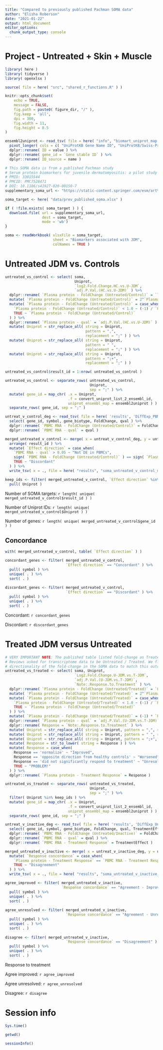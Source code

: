 ```yaml
---
title: "Compared to previously published Pachman SOMA data"
author: "Elisha Roberson"
date: "2021-01-22"
output: html_document
editor_options: 
  chunk_output_type: console
---
```


# Project - Untreated + Skin + Muscle

```r
library( here )
library( tidyverse )
library( openxlsx )
```

```r
source( file = here( "src", "shared_r_functions.R" ) )
```

```r
knitr::opts_chunk$set(
	echo = TRUE,
	message = FALSE,
	fig.path = paste0( figure_dir, "/" ),
	fig.keep = 'all',
	dpi = 300,
	fig.width = 11,
	fig.height = 8.5
)
```

```r
ensembl2uniprot <- read_tsv( file = here( "info", "biomart_uniprot_map.txt.gz" ), col_types = cols( .default = col_character() ) ) %>%
  pivot_longer( cols = c( "UniProtKB Gene Name ID", "UniProtKB/Swiss-Prot ID" ) ) %>%
  dplyr::rename( ID = value ) %>%
  dplyr::rename( gene_id = `Gene stable ID` ) %>%
  dplyr::rename( ID_source = name )
```

```r
# This SOMA data is from a published Pachman study
# Serum protein biomarkers for juvenile dermatomyositis: a pilot study
# PMID: 33015544
# PMCID: PMC7528471
# DOI: 10.1186/s41927-020-00150-7
supplementary_soma_url <- "https://static-content.springer.com/esm/art%3A10.1186%2Fs41927-020-00150-7/MediaObjects/41927_2020_150_MOESM1_ESM.xlsx"

soma_target <- here( "data/prev_published_soma.xlsx" )

if ( !file.exists( soma_target ) ) {
  download.file( url = supplementary_soma_url, 
                 dest = soma_target,
                 mode = 'wb')
}

soma <- readWorkbook( xlsxFile = soma_target, 
                      sheet = "Biomarkers associated with JDM", 
                      colNames = TRUE )
```

# Untreated JDM vs. Controls
```r
untreated_vs_control <- select( soma, 
                                Uniprot, 
                                `log2.Fold.Change.HC.vs.U-JDM`, 
                                `adj.P.Val.(HC.vs.U-JDM)` ) %>%
  dplyr::rename( `Plasma protein - FoldChange (Untreated/Control)` = `log2.Fold.Change.HC.vs.U-JDM` ) %>%
  mutate( `Plasma protein - FoldChange (Untreated/Control)` = 2^`Plasma protein - FoldChange (Untreated/Control)` ) %>%
  mutate( `Plasma protein - FoldChange (Untreated/Control)` = case_when(
    `Plasma protein - FoldChange (Untreated/Control)` < 1.0 ~ (-1) / `Plasma protein - FoldChange (Untreated/Control)`,
    TRUE ~ `Plasma protein - FoldChange (Untreated/Control)`
  ) ) %>%
  dplyr::rename( `Plasma protein - qval` = `adj.P.Val.(HC.vs.U-JDM)` ) %>%
  mutate( Uniprot = str_replace_all( string = Uniprot, 
                                     pattern = ",", 
                                     replacement = ";" ) ) %>%
  mutate( Uniprot = str_replace_all( string = Uniprot, 
                                     pattern = " ", 
                                     replacement = ";" ) ) %>%
  mutate( Uniprot = str_replace_all( string = Uniprot, 
                                     pattern = ";+", 
                                     replacement = ";" ) )

untreated_vs_control$result_id = 1:nrow( untreated_vs_control )

untreated_vs_control <- separate_rows( untreated_vs_control, 
                                       Uniprot, 
                                       sep = ";" ) %>%
  mutate( gene_id = map_chr( .x = Uniprot, 
                             .f = convert_uniprot_list_2_ensembl_id, 
                             uniprot_ensembl_map = ensembl2uniprot ) ) %>%
  separate_rows( gene_id, sep = ";" )
```

```r
untreat_v_control_deg <- read_tsv( file = here( 'results', 'DiffExp_PBMC_Untreated_over_Control.tsv' ) ) %>%
  select( gene_id, symbol, gene_biotype, FoldChange, qval ) %>%
  dplyr::rename( `PBMC RNA - FoldChange (Untreated/Control)` = FoldChange ) %>%
  dplyr::rename( `PBMC RNA - qval` = qval )

merged_untreated_v_control <- merge( x = untreat_v_control_deg, y = untreated_vs_control, by = "gene_id" ) %>%
  arrange( result_id ) %>%
  mutate( `Effect direction` = case_when(
    `PBMC RNA - qval` > 0.05 ~ "Not DE in PBMCs",
    sign( `PBMC RNA - FoldChange (Untreated/Control)` ) == sign( `Plasma protein - FoldChange (Untreated/Control)` ) ~ "Concordant",
    TRUE ~ "Discordant"
  ) ) %>%
  write_tsv( x = ., file = here( "results", "soma_untreated_v_control_merged.tsv" ) )

keep_ids <- filter( merged_untreated_v_control, `Effect direction` %in% c( 'Concordant', 'Discordant' ) ) %>%
  pull( Uniprot )
```

Number of SOMA targets: `r length( unique( merged_untreated_v_control$result_id ) )`

Number of Uniprot IDs: `r length( unique( merged_untreated_v_control$Uniprot ) )`

Number of genes: `r length( unique( merged_untreated_v_control$gene_id ) )`

## Concordance
```r
with( merged_untreated_v_control, table( `Effect direction` ) )

concordant_genes <- filter( merged_untreated_v_control, 
                            `Effect direction` == "Concordant" ) %>% 
  pull( symbol ) %>% 
  unique( . ) %>%
  sort( . )
  
discordant_genes <- filter( merged_untreated_v_control, 
                            `Effect direction` == "Discordant" ) %>% 
  pull( symbol ) %>% 
  unique( . ) %>%
  sort( . )
```

Concordant: `r concordant_genes`

Discordant: `r discordant_genes`

# Treated JDM versus Untreated
```r
# VERY IMPORTANT NOTE: The published table listed fold-change as Treated / Untreated.
# Reviews asked for transcriptome data to be Untreated / Treated. We flipped the
# directionality of the fold-change in the SOMA data to match this outcome.
untreated_vs_treated <- select( soma, Uniprot, 
                                `Log2.Fold.Change.U-JDM.vs.T-JDM`, 
                                `adj.P.Val.(U-JDM.vs.T-JDM)`, 
                                `Note:.Response.to.Treatment` ) %>%
  dplyr::rename( `Plasma protein - FoldChange (Untreated/Treated)` = `Log2.Fold.Change.U-JDM.vs.T-JDM` ) %>%
  mutate( `Plasma protein - FoldChange (Untreated/Treated)` = 2^`Plasma protein - FoldChange (Untreated/Treated)` ) %>%
  mutate( `Plasma protein - FoldChange (Untreated/Treated)` = case_when(
    `Plasma protein - FoldChange (Untreated/Treated)` < 1.0 ~ (-1) / `Plasma protein - FoldChange (Untreated/Treated)`,
    TRUE ~ `Plasma protein - FoldChange (Untreated/Treated)`
  ) ) %>%
  mutate( `Plasma protein - FoldChange (Untreated/Treated)` = (-1) * `Plasma protein - FoldChange (Untreated/Treated)` ) %>%
  dplyr::rename( `Plasma protein - qval` = `adj.P.Val.(U-JDM.vs.T-JDM)` ) %>%
  dplyr::rename( Response = `Note:.Response.to.Treatment` ) %>%
  mutate( Uniprot = str_replace_all( string = Uniprot, pattern = ",", replacement = ";" ) ) %>%
  mutate( Uniprot = str_replace_all( string = Uniprot, pattern = " ", replacement = ";" ) ) %>%
  mutate( Uniprot = str_replace_all( string = Uniprot, pattern = ";+", replacement = ";" ) ) %>%
  mutate( Response = str_to_lower( string = Response ) ) %>%
  mutate( Response = case_when(
    Response == 'normalize' ~ "Improved",
    Response == 'opposite direction from healthy controls' ~ "Worsened",
    Response == 'did not significantly respond to treatment' ~ "Unresolved",
    TRUE ~ "PROBLEM!"
  ) ) %>%
  dplyr::rename( `Plasma protein - Treatment Response` = Response )

untreated_vs_treated <- separate_rows( untreated_vs_treated, 
                                       Uniprot, 
                                       sep = ";" ) %>%
  filter( Uniprot %in% keep_ids ) %>%
  mutate( gene_id = map_chr( .x = Uniprot, 
                             .f = convert_uniprot_list_2_ensembl_id, 
                             uniprot_ensembl_map = ensembl2uniprot ) ) %>%
  separate_rows( gene_id, sep = ";" )
```

```r
untreat_v_inactive_deg <- read_tsv( file = here( 'results', 'DiffExp_Untreated_over_Inactive_with_effect.tsv' ) ) %>%
  select( gene_id, symbol, gene_biotype, FoldChange, qval, TreatmentEffect ) %>%
  dplyr::rename( `PBMC RNA - FoldChange (Untreated/Inactive)` = FoldChange ) %>%
  dplyr::rename( `PBMC RNA - qval` = qval ) %>%
  dplyr::rename( `PBMC RNA - Treatment Response` = TreatmentEffect )

merged_untreated_v_inactive <- merge( x = untreat_v_inactive_deg, y = untreated_vs_treated, by = "gene_id" ) %>%
  mutate( `Response concordance` = case_when(
    `Plasma protein - Treatment Response` == `PBMC RNA - Treatment Response` ~ paste0( "Agreement - ", `Plasma protein - Treatment Response` ),
    TRUE ~ "Disagreement"
  ) ) %>%
  write_tsv( x = ., file = here( "results", "soma_untreated_v_inactive_merged.tsv" ) )

agree_improved <- filter( merged_untreated_v_inactive, 
                          `Response concordance` == "Agreement - Improved" ) %>% 
  pull( symbol ) %>% 
  unique( . ) %>%
  sort( . )
  
agree_unresolved <- filter( merged_untreated_v_inactive,
                            `Response concordance` == "Agreement - Unresolved" ) %>% 
  pull( symbol ) %>% 
  unique( . ) %>%
  sort( . )
  
disagree <- filter( merged_untreated_v_inactive,
                            `Response concordance` == "Disagreement" ) %>% 
  pull( symbol ) %>% 
  unique( . ) %>%
  sort( . )
```

Response to treatment

Agree improved: `r agree_improved`

Agree unresolved: `r agree_unresolved`

Disagree: `r disagree`

# Session info
```r
Sys.time()

getwd()
  
sessionInfo()
```
